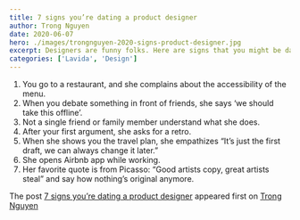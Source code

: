 ```yaml
---
title: 7 signs you’re dating a product designer
author: Trong Nguyen
date: 2020-06-07
hero: ./images/trongnguyen-2020-signs-product-designer.jpg
excerpt: Designers are funny folks. Here are signs that you might be dating a product designer
categories: ['Lavida', 'Design']
---
```


1. You go to a restaurant, and she complains about the accessibility of the menu.
2. When you debate something in front of friends, she says ‘we should take this offline’.
3. Not a single friend or family member understand what she does.
4. After your first argument, she asks for a retro.
5. When she shows you the travel plan, she empathizes “It’s just the first draft, we can always change it later.”
6. She opens Airbnb app while working.
7. Her favorite quote is from Picasso: “Good artists copy, great artists steal” and say how nothing’s original anymore.

The post [7 signs you’re dating a product designer](https://trongnguyen.co/7-signs-you-re-dating-a-product-designer) appeared first on [Trong Nguyen](https://trongnguyen.co)
